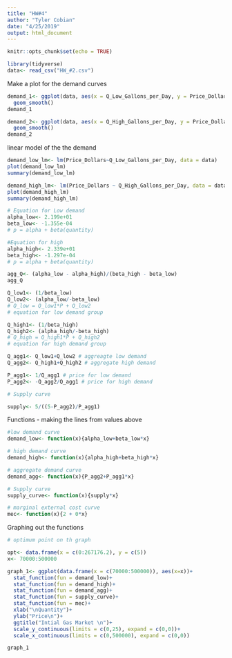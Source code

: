 ```yaml
---
title: "HW#4"
author: "Tyler Cobian"
date: "4/25/2019"
output: html_document
---
```


```r
knitr::opts_chunk$set(echo = TRUE)
```

```r
library(tidyverse)
data<- read_csv("HW_#2.csv")

```

Make a plot for the demand curves

```r
demand_1<- ggplot(data, aes(x = Q_Low_Gallons_per_Day, y = Price_Dollars))+
  geom_smooth()
demand_1

demand_2<- ggplot(data, aes(x = Q_High_Gallons_per_Day, y = Price_Dollars))+
  geom_smooth()
demand_2
```

linear model of the the demand

```r
demand_low_lm<- lm(Price_Dollars~Q_Low_Gallons_per_Day, data = data)
plot(demand_low_lm)
summary(demand_low_lm)

demand_high_lm<- lm(Price_Dollars ~ Q_High_Gallons_per_Day, data = data)
plot(demand_high_lm)
summary(demand_high_lm)

# Equation for Low demand
alpha_low<- 2.199e+01
beta_low<- -1.355e-04
# p = alpha + beta(quantity)

#Equation for high
alpha_high<- 2.339e+01
beta_high<- -1.297e-04
# p = alpha + beta(quantity)

agg_Q<- (alpha_low - alpha_high)/(beta_high - beta_low)
agg_Q

Q_low1<- (1/beta_low)
Q_low2<- (alpha_low/-beta_low)
# Q_low = Q_low1*P + Q_low2
# equation for low demand group

Q_high1<- (1/beta_high)
Q_high2<- (alpha_high/-beta_high)
# Q_high = Q_high1*P + Q_high2
# equation for high demand group

Q_agg1<- Q_low1+Q_low2 # aggreagte low demand
Q_agg2<- Q_high1+Q_high2 # aggregate high demand

P_agg1<- 1/Q_agg1 # price for low demand
P_agg2<- -Q_agg2/Q_agg1 # price for high demand

# Supply curve

supply<- 5/((5-P_agg2)/P_agg1)
```
Functions - making the lines from values above

```r
#low demand curve
demand_low<- function(x){alpha_low+beta_low*x}

# high demand curve
demand_high<- function(x){alpha_high+beta_high*x}

# aggregate demand curve
demand_agg<- function(x){P_agg2+P_agg1*x}

# Supply curve
supply_curve<- function(x){supply*x}

# marginal external cost curve
mec<- function(x){2 + 0*x}
```
Graphing out the functions

```r
# optimum point on th graph

opt<- data.frame(x = c(0:267176.2), y = c(5))
x<- 70000:500000

graph_1<- ggplot(data.frame(x = c(70000:500000)), aes(x=x))+
  stat_function(fun = demand_low)+
  stat_function(fun = demand_high)+
  stat_function(fun = demand_agg)+
  stat_function(fun = supply_curve)+
  stat_function(fun = mec)+
  xlab("\nQuantity")+
  ylab("Price\n")+
  ggtitle("Intial Gas Market \n")+
  scale_y_continuous(limits = c(0,25), expand = c(0,0))+
  scale_x_continuous(limits = c(0,500000), expand = c(0,0))

graph_1








```




























